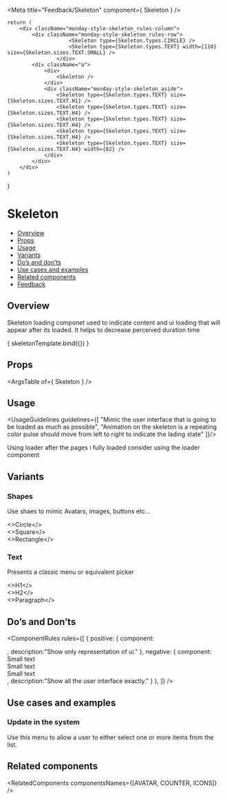 
<Meta
  title="Feedback/Skeleton"
  component={ Skeleton }
/>

<!--- Component template -->

	return (
		<div className="monday-style-skeleton_rules-column">
			<div className="monday-style-skeleton_rules-row">
						<Skeleton type={Skeleton.types.CIRCLE} />
						<Skeleton type={Skeleton.types.TEXT} width={110} size={Skeleton.sizes.TEXT.SMALL} />
					</div>
			<div className="a">
				<div>
					<Skeleton />
				</div>
				<div className="monday-style-skeleton_aside">
					<Skeleton type={Skeleton.types.TEXT} size={Skeleton.sizes.TEXT.H1} />
					<Skeleton type={Skeleton.types.TEXT} size={Skeleton.sizes.TEXT.H4} />
					<Skeleton type={Skeleton.types.TEXT} size={Skeleton.sizes.TEXT.H4} />
					<Skeleton type={Skeleton.types.TEXT} size={Skeleton.sizes.TEXT.H4} />
					<Skeleton type={Skeleton.types.TEXT} size={Skeleton.sizes.TEXT.H4} width={82} />
				</div>
			</div>
		</div>
	)
}

<!--- Component documentation -->

# Skeleton
- [Overview](#overview)
- [Props](#props)
- [Usage](#usage)
- [Variants](#variants)
- [Do’s and don’ts](#dos-and-donts)
- [Use cases and examples](#use-cases-and-examples)
- [Related components](#related-components)
- [Feedback](#feedback)

## Overview
Skeleton loading componet used to indicate content and ui loading that will appear after its loaded. It helps to decrease perceived duration time

<Canvas>
  <Story name="Overview"
         args={ {prop1: "prop's default value", prop2: "prop's default value"} }>
    { skeletonTemplate.bind({}) }
  </Story>
</Canvas>

## Props
<ArgsTable of={ Skeleton } />

## Usage
<UsageGuidelines guidelines={[
  "Mimic the user interface that is going to be loaded as much as possible",
  "Animation on the skeleton is a repeating color pulse should move from left to right to indicate the lading state"
]}/>

<Tip>Using loader after the pages i fully loaded consider using the loader component</Tip>

## Variants
### Shapes
Use shaes to mimic Avatars, images, buttons etc...
<Canvas>
  <Story name="Shapes">
    <div className="monday-style-skeleton_row-box">
      <div className="monday-style-skeleton_column-box">
				<Skeleton type={Skeleton.types.CIRCLE} />
				<>Circle</>
			</div>
			<div className="monday-style-skeleton_column-box">
				<Skeleton />
				<>Square</>
			</div>
			<div className="monday-style-skeleton_column-box">
				<Skeleton width={112} height={46} />
				<>Rectangle</>
			</div>
    </div>
  </Story>
</Canvas>

### Text
Presents a classic menu or equivalent picker
<Canvas>
  <Story name="Text">
    <div className="monday-style-skeleton_row-box">
      <div className="monday-style-skeleton_column-box">
				<Skeleton type={Skeleton.types.TEXT} size={Skeleton.sizes.TEXT.H1} />
				<>H1</>
			</div>
			<div className="monday-style-skeleton_column-box">
				<Skeleton type={Skeleton.types.TEXT} size={Skeleton.sizes.TEXT.H2} />
				<>H2</>
			</div>
			<div className="monday-style-skeleton_column-box">
				<Skeleton type={Skeleton.types.TEXT} size={Skeleton.sizes.TEXT.SMALL} />
				<>Paragraph</>
			</div>
    </div>
  </Story>
</Canvas>

## Do’s and Don’ts
<ComponentRules
  rules={[
    {
      positive: {
        component:
					<div>
						<div className="monday-style-skeleton_rules-row">
							<Skeleton type={Skeleton.types.CIRCLE} />
							<Skeleton type={Skeleton.types.TEXT} size={Skeleton.sizes.TEXT.SMALL} />
						</div>
						<div className="monday-style-skeleton_rules-row">
							<Skeleton type={Skeleton.types.CIRCLE} />
							<Skeleton type={Skeleton.types.TEXT} size={Skeleton.sizes.TEXT.SMALL} />
						</div>
						<div className="monday-style-skeleton_rules-row">
							<Skeleton type={Skeleton.types.CIRCLE} />
							<Skeleton type={Skeleton.types.TEXT} size={Skeleton.sizes.TEXT.SMALL} />
						</div>
					</div>,
        description:"Show only representation of ui."
      },
      negative: {
        component:
					<div>
						<div className="monday-style-skeleton_rules-row">
							<Skeleton type={Skeleton.types.CIRCLE} />
							<div>
								<Skeleton type={Skeleton.types.TEXT} size={Skeleton.sizes.TEXT.SMALL} />
								Small text
							</div>
						</div>
						<div className="monday-style-skeleton_rules-row">
							<Skeleton type={Skeleton.types.CIRCLE} />
							<div>
								<Skeleton type={Skeleton.types.TEXT} size={Skeleton.sizes.TEXT.SMALL} />
								Small text
							</div>
						</div>
						<div className="monday-style-skeleton_rules-row">
							<Skeleton type={Skeleton.types.CIRCLE} />
							<div>
								<Skeleton type={Skeleton.types.TEXT} size={Skeleton.sizes.TEXT.SMALL} />
								Small text
							</div>
						</div>
					</div>,
        description:"Show all the user interface exactly."
      }
    },
  ]}
/>

## Use cases and examples
### Update in the system
Use this menu to allow a user to either select one or more items from the list.
<Canvas>
  <Story name="Update in the system">
    <Skeleton />
    <Skeleton />
  </Story>
</Canvas>

## Related components
<RelatedComponents componentsNames={[AVATAR, COUNTER, ICONS]} />
